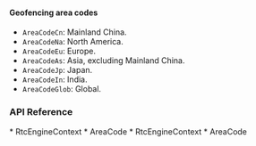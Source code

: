 <PlatformWrapper platform="react-native">

#### Geofencing area codes

- `AreaCodeCn`: Mainland China.
- `AreaCodeNa`: North America.
- `AreaCodeEu`: Europe.
- `AreaCodeAs`: Asia, excluding Mainland China.
- `AreaCodeJp`: Japan.
- `AreaCodeIn`: India.
- `AreaCodeGlob`: Global. 

### API Reference

<ProductWrapper notAllowed="voice-calling">
* <Link to = "{{global.API_REF_RN_ROOT}}/rtc_api_data_type.html#class_rtcengineconfig">RtcEngineContext</Link>
* <Link to = "{{global.API_REF_RN_ROOT}}/rtc_api_data_type.html#enum_areacode">AreaCode</Link>
</ProductWrapper>
<ProductWrapper product="voice-calling">
* <Link to = "{{global.API_REF_RN_ROOT_VOICE}}/rtc_api_data_type.html#class_rtcengineconfig_ng">RtcEngineContext</Link>
* <Link to = "{{global.API_REF_RN_ROOT_VOICE}}/rtc_api_data_type.html#enum_areacode">AreaCode</Link>
</ProductWrapper>

</PlatformWrapper>